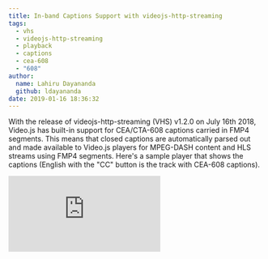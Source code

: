 ```yaml
---
title: In-band Captions Support with videojs-http-streaming
tags:
  - vhs
  - videojs-http-streaming
  - playback
  - captions
  - cea-608
  - "608"
author:
  name: Lahiru Dayananda
  github: ldayananda
date: 2019-01-16 18:36:32
---
```



With the release of <Link to="/blog/introducing-video-js-http-streaming-vhs/">videojs-http-streaming</Link> (VHS) v1.2.0 on July 16th 2018, Video.js has built-in support for CEA/CTA-608 captions carried in FMP4 segments. This means that closed captions are automatically parsed out and made available to Video.js players for MPEG-DASH content and HLS streams using FMP4 segments. Here's a <Link href="https://jsfiddle.net/ugnkw65y/" target="_blank" rel="noopener noreferrer">sample player</Link> that shows the captions (English with the "CC" button is the track with CEA-608 captions).

<VideoWrapper>
  <iframe src="https://jsfiddle.net/ugnkw65y/1/embedded/result,html/light" frameBorder="0" allowFullScreen />
</VideoWrapper>

If you are curious about CEA-608 captions and the approach we used to parse them out of fmp4s, or a general overivew, you can watch my <Link href="https://www.twitch.tv/videos/326082416?collection=u1vmyYMIYBXvlQ" target="_blank" rel="noopener noreferrer">talk from Demuxed 2018</Link>.

<VideoWrapper>
  <iframe src="//www.youtube.com/embed/0yTYNIajBQM" frameBorder="0" allowFullScreen />
</VideoWrapper>

Caption Parsing is handled by the <Link href="https://github.com/videojs/mux.js" target="_blank" rel="noopener noreferrer">mux.js</Link> library and interacts with VHS to feed parsed captions back to Video.js.

## Usage

Create a CaptionParser:

```js
  import { CaptionParser } from 'mux.js/lib/mp4';

  const captionParser = new CaptionParser();

  // initalize the CaptionParser to ensure that it is ready for data
  if (!captionParser.isInitialized()) {
    captionParser.init();
  }
```

When working with HLS and MPEG-DASH with fmp4 segments, it's likely that not all the information needed to parse out captions are included in the media segments themselves, and metadata from the `init` segment needs to be passed to the CaptionParser. For this reason, the video trackIds and timescales defined in the `init` segment should be passed into the CaptionParser.

```js
  import mp4probe from 'mux.js/lib/mp4/probe';

  // Typed array containing video and caption data
  const data = new Uint8Array();
  // Timescale = 90000
  const timescales = mp4probe.timescale(data);
  // trackId = 1
  const videoTrackIds = mp4probe.videoTrackIds(data);

  // Parsed captions are returned
  const parsed = captionParser.parse(
    data,
    videoTrackIds,
    timescales
  );
```

Calling `captionParser.parse` with data containing CEA-608 captions will result in an object with this structure:

```js
  {
    captions: [
      {
        // You can ignore the startPts and endPts values here
        startPts: 90000,
        endPts: 99000,
        // startTime and endTime can be used for caption times in the TextTrack API
        startTime: 1,
        endTime: 1.1,
        text: 'This is a test caption',
        // This is the CEA-608 "channel" the caption belongs to
        stream: 'CC1'
      }
    ],
    // Includes any (or none) of: CC1, CC2, CC3, CC4
    // This should match the captions returned in the above caption array
    captionStreams: {
      CC1: true
    }
  };
```

You can then take one caption and create a `VTTCue` to add to a `TextTrack` with Video.js APIs

```js
  const player = videojs('video');
  const track = player.addRemoteTextTrack({
    kind: 'captions',
    label: parsed.captions[0].stream,
    default: true,
    language: 'en'
  }, false);

  track.addCue(parsed.captions[0]);
```

VHS is included by default with videojs v7.x.
